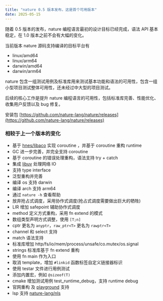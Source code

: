 ```yaml
---
title: "nature 0.5 版本发布，这是首个可用版本"
date: 2025-05-15
---
```


随着 0.5 版本的发布，nature 编程语言最初的设计目标已经完成，语法 API 基本稳定，在 1.0 版本之前不会有大幅的变化。

当前版本 nature 源码支持编译的目标平台有
- linux/amd64
- linux/arm64
- darwin/amd64
- darwin/arm64

nature 包含一组测试用例及标准库用来测试基本功能和语法的可用性，包含一组小型项目测试整体可用性，还未经过中大型的项目测试。

后续的核心工作是提升 nature 编程语言的可用性，包括标准库完善、性能优化、收集用户反馈以及 bug 修复。

安装包 [https://github.com/nature-lang/nature/releases](https://github.com/nature-lang/nature/releases)

### 相较于上一个版本的变化

- 基于 [hnes/libaco](https://github.com/hnes/libaco) 实现 coroutine ，并基于 coroutine 重构 runtime
- GC 进一步完善，并完全支持 coroutine
- 基于 coroutine 的错误处理重构，语法支持 try + catch
- 集成 [libuv](https://github.com/libuv/libuv) 处理网络 IO
- 支持 type interface 
- 泛型重构并完善
- 编译 os 支持 darwin
- 编译 arch 支持 arm64
- 通过 `nature -h` 查看帮助
- 放弃抢占式调度，采用协作式调度(抢占式调度需要做出巨大的牺牲)
- LIR 增加 safepoint 辅助协作式调度
- method 定义方式重构，采用 fn extend 的模式
- 数组类型声明方式调整，使用 `[T;n]`
- cptr 更名为 `anyptr`，`raw_ptr<T>` 更名为 `rawptr<T>`
- channel 和 select 支持
- match 语法支持
- 标准库增加 http/fs/io/mem/process/unsafe/co.mutex/os.signal
- strings 标准库基于 fn extend 重构
- 使用 fn main 作为入口
- 取消 template，增加 `#linkid` 函数标签自定义链接器标识
- 使用 testar 文件进行用例测试
- 添加内置宏，例如 `@sizeof(T)`
- cmake 增加测试用例 test_runtime_debug，支持 runtime debug
- 官网重构 及 [playground](https://nature-lang.org/playground) 支持
- lsp 支持 [nature-lang/nls](https://github.com/nature-lang/nls)
